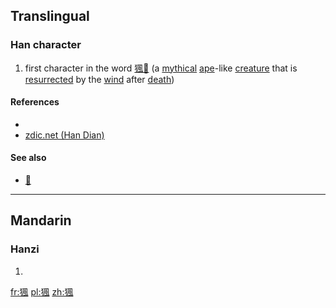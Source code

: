 ==Translingual==

===Han character===
{{Han char|rn=94|rad=犬|as=09|sn=12|four=47210|canj=KHHNI}}

# first character in the word [[猦𤝕]] (a [[mythical]] [[ape]]-like [[creature]] that is [[resurrect]]ed by the [[wind]] after [[death]])

====References====
* {{Han ref|kx=0714.150|dkj=20522|dj=1126.140|hdz=21359.030|uh=7326|ud=29478|bh=DA76|bd=55926}}
* [http://www.zdic.net/zd/zi/ZdicE7Zdic8CZdicA6.htm zdic.net (Han Dian)]

====See also====
* [[𤝕]]

----

==Mandarin==

===Hanzi===
{{cmn-hanzi|pin=[[fēng]] ([[feng1]])|wg=feng<sup>1</sup>}}

# {{defn|lang=cmn|sort=犬09}}

[[fr:猦]]
[[pl:猦]]
[[zh:猦]]